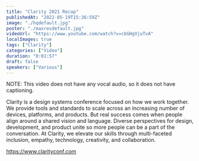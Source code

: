 ```yaml
---
title: "Clarity 2021 Recap"
publishedAt: "2022-05-19T15:36:59Z"
image: "./hqdefault.jpg"
poster: "./maxresdefault.jpg"
videoUrl: "https://www.youtube.com/watch?v=cbGHgVjuTvA"
localImages: true
tags: ["Clarity"]
categories: ["Video"]
duration: "0:01:57"
draft: false
speakers: ["Various"]
---
```


NOTE: This video does not have any vocal audio, so it does not have captioning.

Clarity is a design systems conference focused on how we work together. We provide tools and standards to scale across an increasing number of devices, platforms, and products. But real success comes when people align around a shared vision and language. Diverse perspectives for design, development, and product unite so more people can be a part of the conversation. At Clarity, we elevate our skills through multi-faceted inclusion, empathy, technology, creativity, and collaboration.

https://www.clarityconf.com
